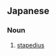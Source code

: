 ==Japanese==
{{ja-kanjitab|あぶみ|こつ|きん}}

===Noun===
{{ja-noun|あぶみこつきん}}

# {{lb|ja|muscle|sort=あぶみこつきん}} [[stapedius]]